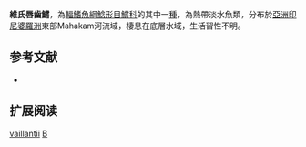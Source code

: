 {{Speciesbox
| name = 維氏唇齒鱨
| image = 
| image_width = 250px
| image_caption = 
| status = NE
| status_system = IUCN3.1
| genus = Bagrichthys
| species = vaillantii
| authority = [[Popta|Popta]], 1906
| synonyms = *''Bagroides vaillantii '',Popta, 1906 
}}
'''維氏唇齒鱨'''，為[[輻鰭魚綱|輻鰭魚綱]][[鯰形目|鯰形目]][[鱨科|鱨科]]的其中一[[種|種]]，為熱帶淡水魚類，分布於[[亞洲|亞洲]][[印尼|印尼]][[婆羅洲|婆羅洲]]東部Mahakam河流域，棲息在底層水域，生活習性不明。

==参考文献==
*{{FishBase_species|genus=Bagrichthys|species=vaillantii|year=2015|month=3}}

== 扩展阅读 ==
{{refbegin}}
{{wikispecies-inline|Bagrichthys vaillantii|維氏唇齒鱨}}
{{refend}}
{{Taxonbar|from=Q3767952}}

[[Category:唇齒鱨屬|vaillantii]]
[[Category:1906年描述的魚類|B]]